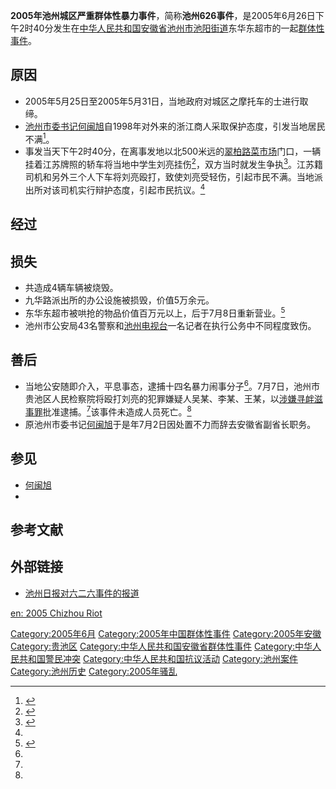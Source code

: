 {{Otheruses|subject=2005年6月26日发生在安徽省池州市的一起群体暴力事件|other=关于其他称为「六二六事件」的条目|韶关事件|extend=關於其他稱為「池州事件」的條目，詳見「'''[[2021年池州火灾|2021年池州火灾]]'''」}}
{{noteTA
|1=zh-hans:社交; zh-hant:社交; zh-tw:社群;
|2=zh-hans:网络; zh-hant:網絡; zh-tw:網路;
|3=zh-hans:视频; zh-hant:影片;
|4=zh-hans:搜索; zh-hant:搜尋;
}}
{{UTC+8}}
{{Infobox Civil Conflict
| title = 2005年池州“六·二六”事件
| partof = 
| image = 
| caption = 
| coordinates ={{coord|30.65674166|N|117.4851277|E|format=dms|type:landmark_region:CN-51|display=inline,title}}
| date = 2005年6月26日<br>下午至午夜
| place = {{PRC}}[[安徽省|安徽省]][[池州市|池州市]][[贵池区|贵池区]]<br />东华东超市
| causes = *[[池州市人民政府|池州市人民政府]]袒护外地商人<br>[[市民|市民]]与政府工作人员冲突
| goals = 表达对九华路派出所不满
| methods = 焚烧汽车<br>点燃[[鞭炮|鞭炮]]<br>投掷石块
| status = 
| result = 九华路派出所被烧毁
| side1 = {{PRC}}池州市民
| side2 = {{PRC}}东华东超市<br />池州市公安局九华路派出所
| side3 = 
| leadfigures1 = 池州市民
| leadfigures2 = 池州市委书记[[何闽旭|何闽旭]]
| leadfigures3 = 
| howmany1 = 702人
| howmany2 = 52人
| howmany3 = 
| casualties1 = 44人
| casualties2 = 未知
| casualties3 = 
| fatalities =
| injuries =未知
| arrests = 4人
| detentions = 
| charged =
| fined =
| casualties_label = 
| notes = 
}} 
'''2005年池州城区严重群体性暴力事件'''，简称'''池州626事件'''，是2005年6月26日下午2时40分发生在[[中华人民共和国|中华人民共和国]][[安徽省|安徽省]][[池州市|池州市]][[池阳街道|池阳街道]]东华东超市的一起[[骚乱|群体性事件]]。
{{external media |align=right |width=300 |image1=[https://baike.baidu.com/pic/%E6%B1%A0%E5%B7%9E626%E4%BA%8B%E4%BB%B6/5328319/3768793/cf1b9d16fdfaaf5159c951078d5494eef01f7a64?bk_fr=view_album 池州626事件中警民冲突的照片]}}

==原因==
*2005年5月25日至2005年5月31日，当地政府对城区之摩托车的士进行取缔。
*[[池州|池州]][[市委书记|市委书记]][[何闽旭|何闽旭]]自1998年对外来的浙江商人采取保护态度，引发当地居民不满<ref name=":0">{{cite web|title=安徽池州发生群体暴力事件|url=http://ah.anhuinews.com/system/2005/06/27/001292733.shtml|website=中安在线|access-date=2021-06-10|archive-date=2021-06-15|archive-url=https://web.archive.org/web/20210615050802/http://ah.anhuinews.com/system/2005/06/27/001292733.shtml}}</ref>。
*事发当天下午2时40分，在离事发地以北500米远的[[翠柏路农贸市场_(池州)|翠柏路菜市场]]门口，一辆挂着江苏牌照的轿车将当地中学生刘亮挂伤<ref name=":1">{{Cite web|title=Accident sparks China riot|url=https://www.rediff.com/news/2005/jun/29china2.htm|access-date=2021-08-22|work=Rediff|language=en|archive-date=2021-08-22|archive-url=https://web.archive.org/web/20210822092531/https://www.rediff.com/news/2005/jun/29china2.htm}}</ref>，双方当时就发生争执<ref>{{cite web|title=安徽池州发生群体性事件 普通案件引发打砸抢烧|url=http://news.sina.com.cn/c/2005-06-27/16337058817.shtml|website=新浪新闻|access-date=2021-06-10|archive-date=2021-06-10|archive-url=https://web.archive.org/web/20210610110617/http://news.sina.com.cn/c/2005-06-27/16337058817.shtml}}</ref>。江苏籍司机和另外三个人下车将刘亮殴打，致使刘亮受轻伤，引起市民不满。当地派出所对该司机实行辩护态度，引起市民抗议。<ref name=":1" />

==经过==
{{引用|18时左右，一些好事者开始推砸肇事车辆，将丰田轿车砸得面目全非并掀翻。18时50分，现场围观群众逾万人，部分不法分子开始点燃轿车，并向着火的车辆扔入鞭炮，引起骚动。19时，不法分子又瞄准了一辆停放在派出所门前的警车，将警车推堵到派出所门口，一边点燃车辆，一边燃放鞭炮，顿时浓烟四起，现场混乱开始升级。指挥部派武警维持秩序，但围观群众太多，场面无法控制。19时05分，不法分子开始袭击现场武警，6名武警被石块砸伤。赶来灭火的消防车，不但消防栓被抢，车子也被推离现场十余米。19时25分，派出所电源被切断，不法分子向室内扔放鞭炮，实行打砸并纵火。19时40分，停放在翠柏路上的一辆宣传车和一辆警车同时被点燃。20时03分，不法分子开始围攻附近的东华东超市，他们破门而入进行哄抢。3个多小时以后，超市被洗劫一空。至23时许，现场仍聚集2000余人。

“6·26”严重群体性暴力事件引起省市领导的高度关注。下午18时，指挥部在市公安局指挥中心成立。市长谢德新等市领导紧急磋商，形成方案：加大宣传攻势，疏散不明真相的群众；鉴于池州警力严重不足，请示省公安厅调集警力紧急增援；部署调查取证工作等。21时许，副省长、市委书记何闽旭赶到池州传达王金山省长特别指示：要尽快疏散人群，严防不法分子继续作案，同时做好调查取证工作，严厉打击不法分子。23时，省公安厅厅长崔亚东赶到指挥部，简短听取汇报后，指示：果断采取措施，控制局面。23时40分，700多名警力冒雨开赴现场，局面迅速得到控制。几名涉嫌人员被公安部门当即抓获。<ref>{{Cite news|url=|title=普通案件引发打砸抢烧 池州发生群体性暴力事件|author=通讯员吴志宏、唐馥娴|date=2006-06-27|work=池州日报|publisher=池州日报|accessdate=|language=|format=第A1版：头版}}</ref>
}}

==损失==
*共造成4辆车辆被烧毁。
*九华路派出所的办公设施被损毁，价值5万余元。
*东华东超市被哄抢的物品价值百万元以上，后于7月8日重新营业。<ref name=":2">{{Cite web|title=安徽池州群体性事件追踪：3名犯罪嫌疑人被逮捕|url=http://www.cnhubei.com/200503/ca809399.htm|access-date=2022-05-19|author=中安网|date=2005-07-11|work=湖北新闻网}}</ref>
*池州市公安局43名警察和[[池州广播电视台|池州电视台]]一名记者在执行公务中不同程度致伤。

==善后==
*当地公安随即介入，平息事态，逮捕十四名暴力闹事分子<ref name=":1" />。7月7日，池州市贵池区人民检察院将殴打刘亮的犯罪嫌疑人吴某、李某、王某，以[[寻衅滋事罪|涉嫌寻衅滋事罪]]批准逮捕。<ref name=":2" />该事件未造成人员死亡。<ref name=":0" />
*原池州市委书记[[何闽旭|何闽旭]]于是年7月2日因处置不力而辞去安徽省副省长职务。

==参见==
*[[何闽旭|何闽旭]]
*{{Link-en|全球骚乱列表|list of riots}}
==参考文献==
{{Reflist}}

== 外部链接 ==

* [https://web.archive.org/web/20050630022713/http://www.czrb.com/news/jryw/cb0628a2.htm 池州日报对六二六事件的报道]

[[en:_2005_Chizhou_Riot|en: 2005 Chizhou Riot]]

[[Category:2005年6月|Category:2005年6月]]
[[Category:2005年中国群体性事件|Category:2005年中国群体性事件]]
[[Category:2005年安徽|Category:2005年安徽]]
[[Category:贵池区|Category:贵池区]]
[[Category:中华人民共和国安徽省群体性事件|Category:中华人民共和国安徽省群体性事件]]
[[Category:中华人民共和国警民冲突|Category:中华人民共和国警民冲突]]
[[Category:中华人民共和国抗议活动|Category:中华人民共和国抗议活动]]
[[Category:池州案件|Category:池州案件]]
[[Category:池州历史|Category:池州历史]]
[[Category:2005年骚乱|Category:2005年骚乱]]